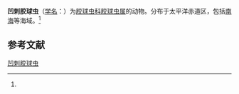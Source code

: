 {{Speciesbox
| name = 凹刺胶球虫
| status = 
| status_system = 
| image = 
| genus = Collosphaera
| species = brattstroemi
| authority = (Bjφrklund et Goll, 1979)<ref name='id8978'>{{cite web| url =http://www.bioinfo.cn/db05/BjdwSpecies.php?action=view&id=8978| title =凹刺胶球虫| work =《中国动物物种编目数据库》| publisher =中国科学院微生物研究所| author =中国科学院动物研究所| accessdate =2009-04-16| deadurl =yes| archiveurl =https://web.archive.org/web/20160305020047/http://www.bioinfo.cn/db05/BjdwSpecies.php?action=view&id=8978| archivedate =2016-03-05}}</ref>
}}

'''凹刺胶球虫'''（[[学名|学名]]：{{lang|la|''Collosphaera brattstroemi''}}）为[[胶球虫科|胶球虫科]][[胶球虫属|胶球虫属]]的动物。分布于太平洋赤道区，包括[[南海|南海]]等海域。<ref name='id8978'/>

== 参考文献 ==
{{reflist}}

{{Wikispecies|Collosphaera brattstroemi}}

[[Category:胶球虫属|凹刺胶球虫]]


{{放射虫小作品}}